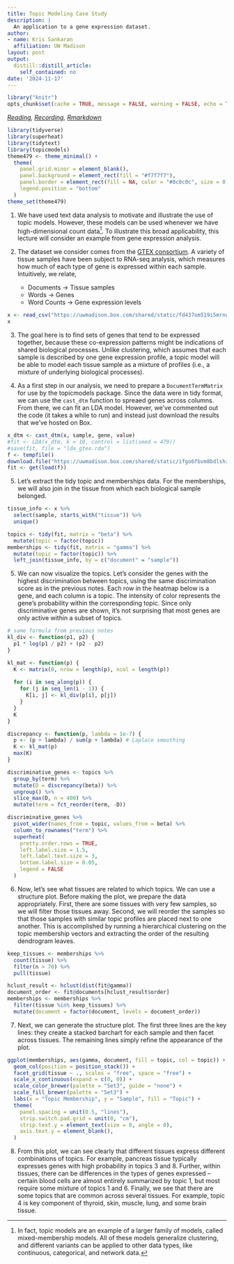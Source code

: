 ```yaml
---
title: Topic Modeling Case Study
description: |
  An application to a gene expression dataset.
author:
- name: Kris Sankaran
  affiliation: UW Madison
layout: post
output:
  distill::distill_article:
    self_contained: no
date: '2024-11-17'
---
```


```r
library("knitr")
opts_chunk$set(cache = TRUE, message = FALSE, warning = FALSE, echo = TRUE)
```

_[Reading](https://journals.plos.org/plosgenetics/article?id=10.1371/journal.pgen.1006599), [Recording](https://mediaspace.wisc.edu/media/Week%2011%20%5B4%5D%20Topic%20Modeling%20Case%20Study/1_xorwv5pn), [Rmarkdown](https://github.com/krisrs1128/stat436_notes/blob/main/notes/2024-12-27-week11-4.Rmd)_

```r
library(tidyverse)
library(superheat)
library(tidytext)
library(topicmodels)
theme479 <- theme_minimal() + 
  theme(
    panel.grid.minor = element_blank(),
    panel.background = element_rect(fill = "#f7f7f7"),
    panel.border = element_rect(fill = NA, color = "#0c0c0c", size = 0.6),
    legend.position = "bottom"
  )
theme_set(theme479)
```

1. We have used text data analysis to motivate and illustrate the use of topic
models. However, these models can be used whenever we have high-dimensional
count data^[In fact, topic models are an example of a larger family of models,
called mixed-membership models. All of these models generalize clustering, and
different variants can be applied to other data types, like continuous,
categorical, and network data.]. To illustrate this broad applicability, this
lecture will consider an example from gene expression analysis.

2. The dataset we consider comes from the [GTEX
consortium](https://www.gtexportal.org/home/datasets). A variety of tissue
samples have been subject to RNA-seq analysis, which measures how much of each
type of gene is expressed within each sample. Intuitively, we relate,
  	* Documents &rarr; Tissue samples
  	* Words  &rarr; Genes
  	* Word Counts &rarr; Gene expression levels
	
```r
x <- read_csv("https://uwmadison.box.com/shared/static/fd437om519i5mrnur14xy6dq3ls0yqt2.csv")
x
```
	
3. The goal here is to find sets of genes that tend to be expressed together,
because these co-expression patterns might be indications of shared biological
processes. Unlike clustering, which assumes that each sample is described by one
gene expression profile, a topic model will be able to model each tissue sample
as a mixture of profiles (i.e., a mixture of underlying biological processes).

4. As a first step in our analysis, we need to prepare a `DocumentTermMatrix`
for use by the topicmodels package. Since the data were in tidy format, we can
use the `cast_dtm` function to spreaed genes across columns. From there, we can
fit an LDA model. However, we've commented out the code (it takes a while to
run) and instead just download the results that we've hosted on Box.

```r
x_dtm <- cast_dtm(x, sample, gene, value)
#fit <- LDA(x_dtm, k = 10, control = list(seed = 479))
#save(fit, file = "lda_gtex.rda")
f <- tempfile()
download.file("https://uwmadison.box.com/shared/static/ifgo6fbvm8bdlshzegb5ty8xif5istn8.rda", f)
fit <- get(load(f))
```

5. Let's extract the tidy topic and memberships data. For the memberships, we
will also join in the tissue from which each biological sample belonged.

```r
tissue_info <- x %>%
  select(sample, starts_with("tissue")) %>%
  unique()

topics <- tidy(fit, matrix = "beta") %>%
  mutate(topic = factor(topic))
memberships <- tidy(fit, matrix = "gamma") %>%
  mutate(topic = factor(topic)) %>%
  left_join(tissue_info, by = c("document" = "sample"))
```

5. We can now visualize the topics. Let’s consider the genes with the highest
discrimination between topics, using the same discrimination score as in the
previous notes. Each row in the heatmap below is a gene, and each column is a
topic. The intensity of color represents the gene's probability within the
corresponding topic. Since only discriminative genes are shown, it's not
surprising that most genes are only active within a subset of topics.

```r
# same formula from previous notes
kl_div <- function(p1, p2) {
  p1 * log(p1 / p2) + (p2 - p2)
}

kl_mat <- function(p) {
  K <- matrix(0, nrow = length(p), ncol = length(p))
  
  for (i in seq_along(p)) {
    for (j in seq_len(i - 1)) {
      K[i, j] <- kl_div(p[i], p[j])
    }
  }
  K
}

discrepancy <- function(p, lambda = 1e-7) {
  p <- (p + lambda) / sum(p + lambda) # Laplace smoothing
  K <- kl_mat(p)
  max(K)
}
```

```r
discriminative_genes <- topics %>%
  group_by(term) %>%
  mutate(D = discrepancy(beta)) %>%
  ungroup() %>%
  slice_max(D, n = 400) %>%
  mutate(term = fct_reorder(term, -D))

discriminative_genes %>%
  pivot_wider(names_from = topic, values_from = beta) %>%
  column_to_rownames("term") %>%
  superheat(
    pretty.order.rows = TRUE,
    left.label.size = 1.5,
    left.label.text.size = 3,
    bottom.label.size = 0.05,
    legend = FALSE
  )
```

6. Now, let’s see what tissues are related to which topics. We can use a
structure plot. Before making the plot, we prepare the data appropriately.
First, there are some tissues with very few samples, so we will filter those
tissues away. Second, we will reorder the samples so that those samples with
similar topic profiles are placed next to one another. This is accomplished by
running a hierarchical clustering on the topic membership vectors and extracting
the order of the resulting dendrogram leaves.

```r
keep_tissues <- memberships %>%
  count(tissue) %>%
  filter(n > 70) %>%
  pull(tissue)

hclust_result <- hclust(dist(fit@gamma))
document_order <- fit@documents[hclust_result$order]
memberships <- memberships %>%
  filter(tissue %in% keep_tissues) %>%
  mutate(document = factor(document, levels = document_order))
```

7. Next, we can generate the structure plot. The first three lines are the key
lines: they create a stacked barchart for each sample and then facet across
tissues. The remaining lines simply refine the appearance of the plot.

```r
ggplot(memberships, aes(gamma, document, fill = topic, col = topic)) +
  geom_col(position = position_stack()) +
  facet_grid(tissue ~ ., scales = "free", space = "free") +
  scale_x_continuous(expand = c(0, 0)) +
  scale_color_brewer(palette = "Set3", guide = "none") +
  scale_fill_brewer(palette = "Set3") +
  labs(x = "Topic Membership", y = "Sample", fill = "Topic") +
  theme(
    panel.spacing = unit(0.5, "lines"),
    strip.switch.pad.grid = unit(0, "cm"),
    strip.text.y = element_text(size = 8, angle = 0),
    axis.text.y = element_blank(),
  )
```

8. From this plot, we can see clearly that different tissues express different
combinations of topics. For example, pancreas tissue typically expresses genes
with high probability in topics 3 and 8. Further, within tissues, there can be
differences in the types of genes expressed -- certain blood cells are almost
entirely summarized by topic 1, but most require some mixture of topics 1 and 6.
Finally, we see that there are some topics that are common across several
tissues. For example, topic 4 is key component of thyroid, skin, muscle, lung,
and some brain tissue.
